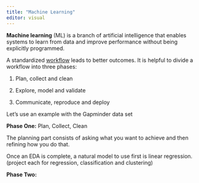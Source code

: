 ```yaml
---
title: "Machine Learning"
editor: visual
---
```


**Machine learning** (ML) is a branch of artificial intelligence that enables systems to learn from data and improve performance without being explicitly programmed.

A standardized [workflow](https://medium.com/@datascientistdude/what-is-workflow-anyway-46121fad0d4f) leads to better outcomes. It is helpful to divide a workflow into three phases:

1.  Plan, collect and clean

2.  Explore, model and validate

3.  Communicate, reproduce and deploy

Let's use an example with the Gapminder data set

**Phase One:** Plan, Collect, Clean

The planning part consists of asking what you want to achieve and then refining how you do that.

Once an EDA is complete, a natural model to use first is linear regression. (project each for regression, classification and clustering)

**Phase Two:**
